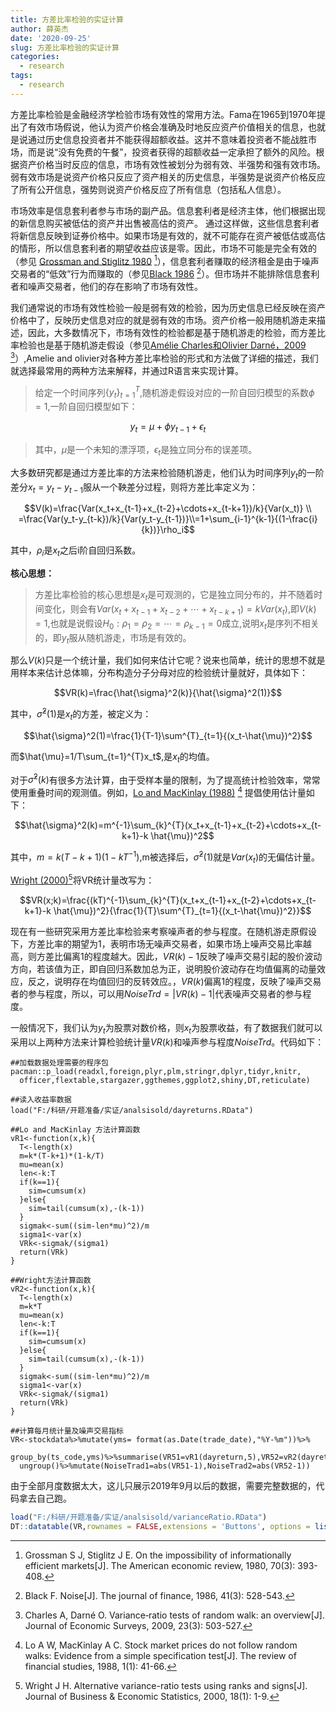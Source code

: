 ```yaml
---
title: 方差比率检验的实证计算
author: 薛英杰
date: '2020-09-25'
slug: 方差比率检验的实证计算
categories:
  - research
tags:
  - research
---
```


方差比率检验是金融经济学检验市场有效性的常用方法。Fama在1965到1970年提出了有效市场假说，他认为资产价格会准确及时地反应资产价值相关的信息，也就是说通过历史信息投资者并不能获得超额收益。这并不意味着投资者不能战胜市场，而是说“没有免费的午餐”，投资者获得的超额收益一定承担了额外的风险。根据资产价格当时反应的信息，市场有效性被划分为弱有效、半强势和强有效市场。弱有效市场是说资产价格只反应了资产相关的历史信息，半强势是说资产价格反应了所有公开信息，强势则说资产价格反应了所有信息（包括私人信息）。

市场效率是信息套利者参与市场的副产品。信息套利者是经济主体，他们根据出现的新信息购买被低估的资产并出售被高估的资产。 通过这样做，这些信息套利者将新信息反映到证券价格中。如果市场是有效的，就不可能存在资产被低估或高估的情形，所以信息套利者的期望收益应该是零。因此，市场不可能是完全有效的（参见 [Grossman and Stiglitz 1980](https://drive.google.com/file/d/0B-Tg2v8FPT_KUkxuWm9TZ0d4UzA/view) ^[Grossman S J, Stiglitz J E. On the impossibility of informationally efficient markets[J]. The American economic review, 1980, 70(3): 393-408.]），信息套利者赚取的经济租金是由于噪声交易者的“低效”行为而赚取的（参见[Black 1986](https://drive.google.com/file/d/0B-Tg2v8FPT_KMjliRjg0clVpWG8/view) ^[Black F. Noise[J]. The journal of finance, 1986, 41(3): 528-543.]）。但市场并不能排除信息套利者和噪声交易者，他们的存在影响了市场有效性。

我们通常说的市场有效性检验一般是弱有效的检验，因为历史信息已经反映在资产价格中了，反映历史信息对应的就是弱有效的市场。资产价格一般用随机游走来描述，因此，大多数情况下，市场有效性的检验都是基于随机游走的检验，而方差比率检验也是基于随机游走假设（参见[Amélie Charles和Olivier Darné，2009](https://hal.archives-ouvertes.fr/hal-00771078/document) ^[Charles A, Darné O. Variance‐ratio tests of random walk: an overview[J]. Journal of Economic Surveys, 2009, 23(3): 503-527.]）,Amelie and olivier对各种方差比率检验的形式和方法做了详细的描述，我们就选择最常用的两种方法来解释，并通过R语言来实现计算。

> 给定一个时间序列$\{y_t\}^T_{t=1}$,随机游走假设对应的一阶自回归模型的系数$\phi=1$,一阶自回归模型如下：

$$y_t=\mu +\phi y_{t-1}+\epsilon_t$$

>  其中，$\mu$是一个未知的漂浮项，$\epsilon_t$是独立同分布的误差项。

大多数研究都是通过方差比率的方法来检验随机游走，他们认为时间序列$y_t$的一阶差分$x_t=y_t-y_{t-1}$服从一个鞅差分过程，则将方差比率定义为：

$$V(k)=\frac{Var(x_t+x_{t-1}+x_{t-2}+\cdots+x_{t-k+1})/k}{Var(x_t)} \\ =\frac{Var(y_t-y_{t-k})/k}{Var(y_t-y_{t-1})}\\=1+\sum_{i-1}^{k-1}{(1-\frac{i}{k})}\rho_i$$


其中，$\rho_i$是$x_t$之后i阶自回归系数。

**核心思想：**

> 方差比率检验的核心思想是$x_t$是可观测的，它是独立同分布的，并不随着时间变化，则会有$Var(x_t+x_{t-1}+x_{t-2}+\cdots+x_{t-k+1})=kVar(x_t)$,即$V(k)=1$,也就是说假设$H_0:\rho_1=\rho_2=\cdots=\rho_{k-1}=0$成立,说明$x_t$是序列不相关的，即$y_t$服从随机游走，市场是有效的。

那么$V(k)$只是一个统计量，我们如何来估计它呢？说来也简单，统计的思想不就是用样本来估计总体嘛，分布构造分子分母对应的检验统计量就好，具体如下：

$$VR(k)=\frac{\hat{\sigma}^2(k)}{\hat{\sigma}^2(1)}$$

其中，$\hat{\sigma}^2(1)$是$x_t$的方差，被定义为：

$$\hat{\sigma}^2(1)=\frac{1}{T-1}\sum^{T}_{t=1}{(x_t-\hat{\mu})^2}$$

而$\hat{\mu}=1/T\sum_{t=1}^{T}x_t$,是$x_t$的均值。

对于$\hat{\sigma}^2(k)$有很多方法计算，由于受样本量的限制，为了提高统计检验效率，常常使用重叠时间的观测值。例如，[Lo and MacKinlay (1988)](https://doi.org/10.1093/rfs/1.1.41) ^[Lo A W, MacKinlay A C. Stock market prices do not follow random walks: Evidence from a simple specification test[J]. The review of financial studies, 1988, 1(1): 41-66.] 提倡使用估计量如下：

$$\hat{\sigma}^2(k)=m^{-1}\sum_{k}^{T}(x_t+x_{t-1}+x_{t-2}+\cdots+x_{t-k+1}-k \hat{\mu})^2$$

其中，$m=k(T-k+1)(1-kT^{-1})$,m被选择后，$\hat{\sigma}^2(1)$就是$Var(x_t)$的无偏估计量。

 [Wright (2000)](https://www.tandfonline.com/doi/abs/10.1080/07350015.2000.10524842?needAccess=true#aHR0cHM6Ly93d3cudGFuZGZvbmxpbmUuY29tL2RvaS9wZGYvMTAuMTA4MC8wNzM1MDAxNS4yMDAwLjEwNTI0ODQyP25lZWRBY2Nlc3M9dHJ1ZUBAQDA=)^[Wright J H. Alternative variance-ratio tests using ranks and signs[J]. Journal of Business & Economic Statistics, 2000, 18(1): 1-9.]将VR统计量改写为：
 
 $$VR(x;k)=\frac{(kT)^{-1}\sum_{k}^{T}(x_t+x_{t-1}+x_{t-2}+\cdots+x_{t-k+1}-k \hat{\mu})^2}{\frac{1}{T}\sum^{T}_{t=1}{(x_t-\hat{\mu})^2}}$$
 
现在有一些研究采用方差比率检验来考察噪声者的参与程度。在随机游走原假设下，方差比率的期望为1，表明市场无噪声交易者，如果市场上噪声交易比率越高，则方差比偏离1的程度越大。因此，$VR(k)-1$反映了噪声交易引起的股价波动方向，若该值为正，即自回归系数加总为正，说明股价波动存在均值偏离的动量效应，反之，说明存在均值回归的反转效应。，$VR(k)$偏离1的程度，反映了噪声交易者的参与程度，所以，可以用$NoiseTrd=|VR(k)-1|$代表噪声交易者的参与程度。
 
一般情况下，我们认为$y_t$为股票对数价格，则$x_t$为股票收益，有了数据我们就可以采用以上两种方法来计算检验统计量$VR(k)$和噪声参与程度$NoiseTrd$。代码如下：
```
##加载数据处理需要的程序包
pacman::p_load(readxl,foreign,plyr,plm,stringr,dplyr,tidyr,knitr,
  officer,flextable,stargazer,ggthemes,ggplot2,shiny,DT,reticulate)

##读入收益率数据
load("F:/科研/开题准备/实证/analsisold/dayreturns.RData")

##Lo and MacKinlay 方法计算函数
vR1<-function(x,k){
  T<-length(x)
  m=k*(T-k+1)*(1-k/T)
  mu=mean(x)
  len<-k:T
  if(k==1){
    sim=cumsum(x)
  }else{
    sim=tail(cumsum(x),-(k-1))
  }
  sigmak<-sum((sim-len*mu)^2)/m
  sigma1<-var(x)
  VRk<-sigmak/(sigma1)
  return(VRk)
}

##Wright方法计算函数
vR2<-function(x,k){
  T<-length(x)
  m=k*T
  mu=mean(x)
  len<-k:T
  if(k==1){
    sim=cumsum(x)
  }else{
    sim=tail(cumsum(x),-(k-1))
  }
  sigmak<-sum((sim-len*mu)^2)/m
  sigma1<-var(x)
  VRk<-sigmak/(sigma1)
  return(VRk)
}

##计算每月统计量及噪声交易指标
VR<-stockdata%>%mutate(yms= format(as.Date(trade_date),"%Y-%m"))%>%
  group_by(ts_code,yms)%>%summarise(VR51=vR1(dayreturn,5),VR52=vR2(dayreturn,5))%%
  ungroup()%>%mutate(NoiseTrad1=abs(VR51-1),NoiseTrad2=abs(VR52-1))
```



由于全部月度数据太大，这儿只展示2019年9月以后的数据，需要完整数据的，代码拿去自己跑。

```r

load("F:/科研/开题准备/实证/analsisold/varianceRatio.RData")
DT::datatable(VR,rownames = FALSE,extensions = 'Buttons', options = list(dom = 'Bfrtip',buttons = c('copy', 'csv', 'excel',  'print')))
```
